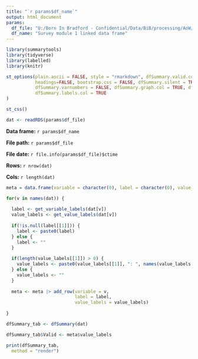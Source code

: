 ```yaml
---
title: "`r params$df_name`"
output: html_document
params:
  df_file: "U:/Born In Bradford - Confidential/Data/BiB/processing/AoW/survey/data/aow_survey_module1_linked.rds"
  df_name: "Survey module 1 linked data frame"
---
```


```r
library(summarytools)
library(tidyverse)
library(labelled)
library(knitr)

st_options(plain.ascii = FALSE, style = "rmarkdown", dfSummary.valid.col = TRUE, footnote = NA,
           headings=FALSE, bootstrap.css = FALSE, dfSummary.silent = TRUE, dfSummary.na.col = TRUE,
           dfSummary.varnumbers = FALSE, dfSummary.graph.col = TRUE, dfSummary.graph.magnif = 0.6,
           dfSummary.labels.col = TRUE
)

st_css()

dat <- readRDS(params$df_file)

```


**Data frame:** `r params$df_name`

**File path:** `r params$df_file`

**File date:** `r file.info(params$df_file)$ctime`

**Rows:** `r nrow(dat)`

**Cols:** `r length(dat)`


```r

meta = data.frame(variable = character(0), label = character(0), value_labels = character(0))

for(v in names(dat)) {
  
  label <- get_variable_labels(dat[v])
  value_labels <- get_value_labels(dat[v])
  
  if(!is.null(label[[1]])) {
    label <- paste0(label)
  } else {
    label <- ""
  }
  
  if(length(value_labels[[1]]) > 0) {
    value_labels <- paste0(value_labels[[1]], ": ", names(value_labels[[1]]), collapse = "<br>")
  } else {
    value_labels <- ""
  }
  
  meta <- meta |> add_row(variable = v,
                          label = label,
                          value_labels = value_labels)
  
}


```



```r

dfSummary_tab <- dfSummary(dat)

dfSummary_tab$Valid <- meta$value_labels

print(dfSummary_tab,
  method = "render")


```
